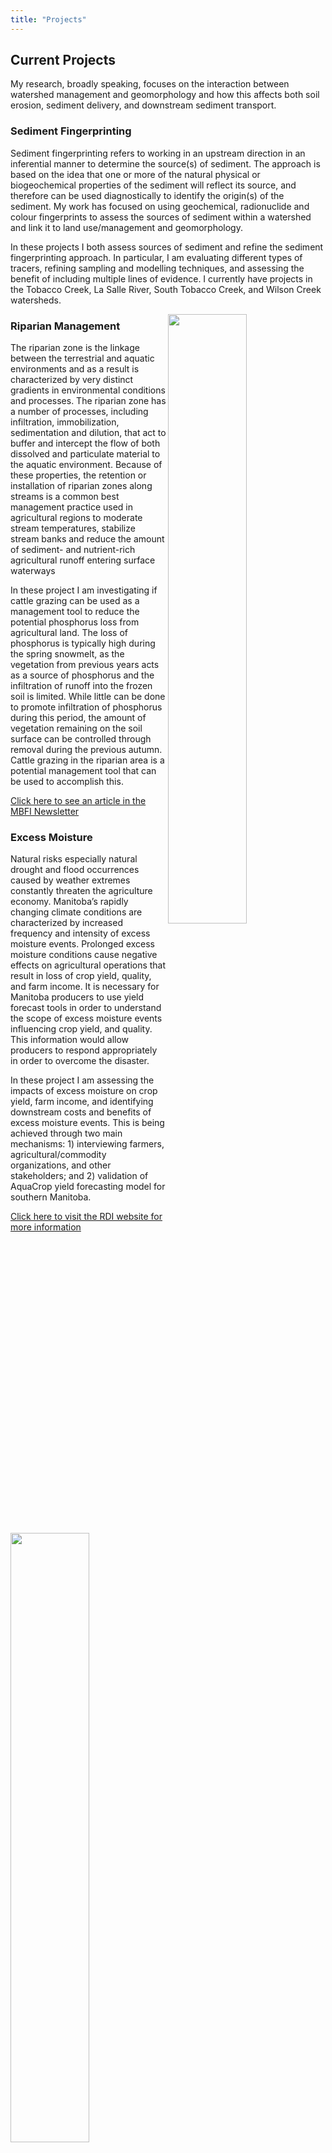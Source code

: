 ```yaml
---
title: "Projects"
---
```


## Current Projects
My research, broadly speaking, focuses on the interaction between watershed management and geomorphology and how this affects both soil erosion, sediment delivery, and downstream sediment transport.

### Sediment Fingerprinting
Sediment fingerprinting refers to working in an upstream direction in an inferential manner to determine the source(s) of sediment. The approach is based on the idea that one or more of the natural physical or biogeochemical properties of the sediment will reflect its source, and therefore can be used diagnostically to identify the origin(s) of the sediment. My work has focused on using geochemical, radionuclide and colour fingerprints to assess the sources of sediment within a watershed and link it to land use/management and geomorphology. 

In these projects I both assess sources of sediment and refine the sediment fingerprinting approach. In particular, I am evaluating different types of tracers, refining sampling and modelling techniques, and assessing the benefit of including multiple lines of evidence. I currently have projects in the Tobacco Creek, La Salle River, South Tobacco Creek, and Wilson Creek watersheds.

<img src = "images/TC_Land_use_map.png" width = "50%" align = "right">
<img src = "images/TC_DEM_map.png" width = "50%" align = "left">
<img src = "images/LS_Land_use_map.png" width = "50%" align = "right">
<img src = "images/LS_DEM_map.png" width = "50%" align = "left">
<img src = "images/STC_Land_use_map.png" width = "50%" align = "right">
<img src = "images/STC_DEM_map.png" width = "50%" align = "left">
<img src = "images/Land_use_map_Wilsons.png" width = "50%" align = "right">
<img src = "images/DEM_map_Wilsons.png" width = "50%" align = "left">


### Riparian Management
The riparian zone is the linkage between the terrestrial and aquatic environments and as a result is characterized by very distinct gradients in environmental conditions and processes. The riparian zone has a number of processes, including infiltration, immobilization, sedimentation and dilution, that act to buffer and intercept the flow of both dissolved and particulate material to the aquatic environment. Because of these properties, the retention or installation of riparian zones along streams is a common best management practice used in agricultural regions to moderate stream temperatures, stabilize stream banks and reduce the amount of sediment- and nutrient-rich agricultural runoff entering surface waterways

In these project I am investigating if cattle grazing can be used as a management tool to reduce the potential phosphorus loss from agricultural land. The loss of phosphorus is typically high during the spring snowmelt, as the vegetation from previous years acts as a source of phosphorus and the infiltration of runoff into the frozen soil is limited. While little can be done to promote infiltration of phosphorus during this period, the amount of vegetation remaining on the soil surface can be controlled through removal during the previous autumn. Cattle grazing in the riparian area is a potential management tool that can be used to accomplish this.

[Click here to see an article in the MBFI Newsletter](https://static1.squarespace.com/static/59431152f7e0ab3f0144bfe9/t/5e1e3dee2ee5903aac1eb4ea/1579040241754/2020-01-14+-+MBFI+eNewsletter+Jan+2020.pdf)

<img src = "images/grazed.jpg" width = "50%" align = "right">
<img src = "images/grazed2.jpg" width = "50%" align = "left">

### Excess Moisture

Natural risks especially natural drought and flood occurrences caused by weather extremes constantly threaten the agriculture economy. Manitoba’s rapidly changing climate conditions are characterized by increased frequency and intensity of excess moisture events. Prolonged excess moisture conditions cause negative effects on agricultural operations that result in loss of crop yield, quality, and farm income. It is necessary for Manitoba producers to use yield forecast tools in order to understand the scope of excess moisture events influencing crop yield, and quality. This information would allow producers to respond appropriately in order to overcome the disaster. 

In these project I am assessing the impacts of excess moisture on crop yield, farm income, and identifying downstream costs and benefits of excess moisture events. This is being achieved through two main mechanisms: 1) interviewing farmers, agricultural/commodity organizations, and other stakeholders; and 2) validation of AquaCrop yield forecasting model for southern Manitoba. 

[Click here to visit the RDI website for more information](https://www.brandonu.ca/rdi/projects/excess-moisture-management/)
